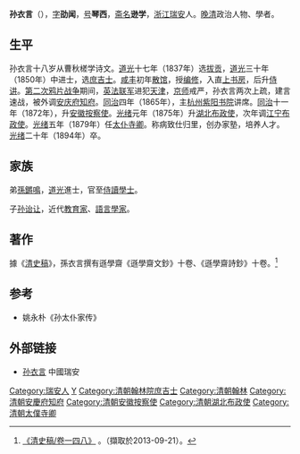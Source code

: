 {{明清人物信息框
| 姓名 = 孫衣言
| 原名 =
| 圖片名稱= Sun Yiyan.jpg
| 圖片大小 = 200px
| 圖片說明 = 孫衣言像
| 最高職務 = 太僕寺卿
| 國家 = 大清
| 爵位 =
| 籍貫 = [[浙江|浙江]][[瑞安|瑞安]]
| 族裔 = 漢族
| 旗籍 = 
| 字號 = 字劭闻，号琴西
| 諡號 = 
| 出生日期 = [[嘉慶|嘉慶]]二十年（1815年）
| 出生地點 = [[浙江|浙江]][[瑞安|瑞安]]
| 逝世日期 = [[光緒|光緒]]二十年（1894年）
| 逝世地點 = [[浙江|浙江]][[瑞安|瑞安]]
| 陵墓 =
| 配偶 =
| 親屬 =
（弟）[[孫鏘鳴|孫鏘鳴]]<br>（子）[[孙诒让|孙诒让]]
| 出身 = 
*道光三十年庚戌科進士出身
| 經歷 = 
| 著作 =
}}
'''孙衣言'''（{{bd|1815年||1894年|catIdx=Sun}}），[[表字|字]]'''劭闻'''，[[号|号]]'''琴西'''，[[斋名|斋名]]'''逊学'''，[[浙江|浙江]][[瑞安|瑞安]]人。[[晚清|晚清]]政治人物、學者。

==生平==
孙衣言十八岁从曹秋槎学诗文。[[道光|道光]]十七年（1837年）选[[拔贡|拔贡]]，[[道光|道光]]三十年（1850年）中进士，选[[庶吉士|庶吉士]]。[[咸丰|咸丰]]初年[[散馆|散馆]]，授[[编修|编修]]，入直[[上书房|上书房]]，后升[[侍讲|侍讲]]。[[第二次鸦片战争|第二次鸦片战争]]期间，[[英法联军|英法联军]]进犯[[天津|天津]]，[[北京|京师]]戒严，孙衣言两次上疏，建言速战，被外调[[安庆府|安庆府]][[知府|知府]]。[[同治|同治]]四年（1865年），主[[杭州|杭州]][[紫阳书院|紫阳书院]]讲席。[[同治|同治]]十一年（1872年），升[[安徽|安徽]][[按察使|按察使]]。[[光绪|光绪]]元年（1875年）升[[湖北|湖北]][[布政使|布政使]]，次年调[[江宁布政使|江宁布政使]]。[[光绪|光绪]]五年（1879年）任[[太仆寺卿|太仆寺卿]]。称病致仕归里，创办家塾，培养人才。[[光绪|光绪]]二十年（1894年）卒。

== 家族 ==
弟[[孫鏘鳴|孫鏘鳴]]，[[道光|道光]]進士，官至[[侍讀學士|侍讀學士]]。

子[[孙诒让|孙诒让]]，近代[[教育家|教育家]]、[[語言學家|語言學家]]。

==著作==
據《[[清史稿|清史稿]]》，孫衣言撰有遜學齋《遜學齋文鈔》十卷、《遜學齋詩鈔》十卷。<ref name="清史稿">[https://zh.wikisource.org/wiki/%E6%B8%85%E5%8F%B2%E7%A8%BF/%E5%8D%B7148 《清史稿/卷一四八》] {{Wayback|url=https://zh.wikisource.org/wiki/%E6%B8%85%E5%8F%B2%E7%A8%BF/%E5%8D%B7148 |date=20130921060146 }}。（擷取於2013-09-21）。</ref>

==参考==
*姚永朴《孙太仆家传》
{{Reflist}}

==外部链接==
*[https://web.archive.org/web/20101221140219/http://ruian.gov.cn/whra/rwzl/lsrw/20071206/16442_1.htm 孙衣言] 中國瑞安

{{道光三十年庚戌科殿試金榜}}

{{Authority control}}

{{DEFAULTSORT:Sun孫}}
[[Category:瑞安人|Category:瑞安人]]
[[Category:孫姓|Y]]
[[Category:清朝翰林院庶吉士|Category:清朝翰林院庶吉士]]
[[Category:清朝翰林|Category:清朝翰林]]
[[Category:清朝安慶府知府|Category:清朝安慶府知府]]
[[Category:清朝安徽按察使|Category:清朝安徽按察使]]
[[Category:清朝湖北布政使|Category:清朝湖北布政使]]
[[Category:清朝太僕寺卿|Category:清朝太僕寺卿]]